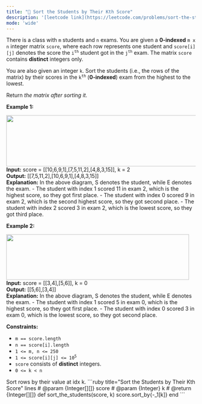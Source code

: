 ```yaml
---
title: "🧀 Sort the Students by Their Kth Score"
description: '[leetcode link](https://leetcode.com/problems/sort-the-students-by-their-kth-score/description/)'
mode: 'wide'
---
```

<Tabs>
  <Tab title="Question" icon="circle-question" iconType="regular">
    <Card>
      <p>There is a class with <code>m</code> students and <code>n</code> exams. You are given a <strong>0-indexed</strong> <code>m x n</code> integer matrix <code>score</code>, where each row represents one student and <code>score[i][j]</code> denotes the score the <code>i<sup>th</sup></code> student got in the <code>j<sup>th</sup></code> exam. The matrix <code>score</code> contains <strong>distinct</strong> integers only.</p>  <p>You are also given an integer <code>k</code>. Sort the students (i.e., the rows of the matrix) by their scores in the <code>k<sup>th</sup></code>&nbsp;(<strong>0-indexed</strong>) exam from the highest to the lowest.</p>  <p>Return <em>the matrix after sorting it.</em></p>   <p><strong class="example">Example 1:</strong></p> <img alt="" src="https://assets.leetcode.com/uploads/2022/11/30/example1.png" style="width: 600px; height: 136px;" />  <strong>Input:</strong> score = [[10,6,9,1],[7,5,11,2],[4,8,3,15]], k = 2 <br/> <strong>Output:</strong> [[7,5,11,2],[10,6,9,1],[4,8,3,15]] <br/> <strong>Explanation:</strong> In the above diagram, S denotes the student, while E denotes the exam. - The student with index 1 scored 11 in exam 2, which is the highest score, so they got first place. - The student with index 0 scored 9 in exam 2, which is the second highest score, so they got second place. - The student with index 2 scored 3 in exam 2, which is the lowest score, so they got third place.   <p><strong class="example">Example 2:</strong></p> <img alt="" src="https://assets.leetcode.com/uploads/2022/11/30/example2.png" style="width: 486px; height: 121px;" />  <strong>Input:</strong> score = [[3,4],[5,6]], k = 0 <br/> <strong>Output:</strong> [[5,6],[3,4]] <br/> <strong>Explanation:</strong> In the above diagram, S denotes the student, while E denotes the exam. - The student with index 1 scored 5 in exam 0, which is the highest score, so they got first place. - The student with index 0 scored 3 in exam 0, which is the lowest score, so they got second place.    <p><strong>Constraints:</strong></p>  <ul>  <li><code>m == score.length</code></li>  <li><code>n == score[i].length</code></li>  <li><code>1 &lt;= m, n &lt;= 250</code></li>  <li><code>1 &lt;= score[i][j] &lt;= 10<sup>5</sup></code></li>  <li><code>score</code> consists of <strong>distinct</strong> integers.</li>  <li><code>0 &lt;= k &lt; n</code></li> </ul> 
    </Card>
  </Tab>
  <Tab title="Solution" icon="lightbulb" iconType="regular" >
    <Card>
      Sort rows by their value at idx k.
</Card>
  <Expandable title="code">
    <CodeGroup dropdown>
```ruby title="Sort the Students by Their Kth Score" lines
# @param {Integer[][]} score
# @param {Integer} k
# @return {Integer[][]}
def sort_the_students(score, k)
  score.sort_by{-_1[k]}
end
```
    </CodeGroup>
  </Expandable>
  </Tab>
</Tabs>